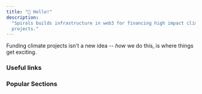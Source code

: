 ```yaml
---
title: "👋 Hello!"
description:
  "Spirals builds infrastructure in web3 for financing high impact climate
  projects."
---
```


Funding climate projects isn't a new idea -- _how_ we do this, is where things
get exciting.

<Card
  title="Spirals: What, Why, How?"
  icon="galaxy"
  href="/welcome/spirals-what-why-how"
/>

### Useful links

<CardGroup>
  <Card title="Home" icon="house" href="https://spirals.so" />
  <Card title="Staking" icon="circle-play" href="https://demo.spirals.so" />
</CardGroup>

<CardGroup cols={3}>
  <Card
    title="Twitter"
    icon="twitter"
    href="https://twitter.com/spiralsprotocol"
  />
  <Card title="Discord" icon="discord" href="https://discord.gg/wrFKNtkXgu" />
  <Card
    title="Github"
    icon="github"
    href="https://github.com/spiralsprotocol"
  />
</CardGroup>

### Popular Sections

<CardGroup>
  <Card
    title="Maximizing Climate Impact"
    icon="cactus"
    color="#62700C"
    href="/climate-impact/maximizing-climate-impact"
  />
  <Card
    title="Project Review Process"
    icon="scale-balanced"
    color="red"
    href="/climate-impact/project-review-process"
  />
  <Card
    title="Climate Council"
    icon="building-columns"
    color="#BC9A71"
    href="/climate-impact/climate-council"
  />
  <Card
    title="Introduction"
    icon="sack-dollar"
    color="orange"
    href="/green-tokens/introduction"
  />
  <Card
    title="Supported Tokens"
    icon="money-bills"
    color="#74DB8A"
    href="/green-tokens/supported-tokens"
  />
</CardGroup>
